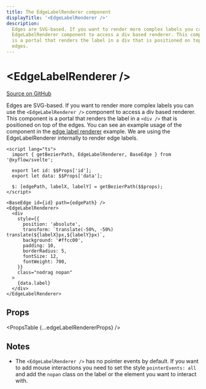 ```yaml
---
title: The EdgeLabelRenderer component
displayTitle: '<EdgeLabelRenderer />'
description:
  Edges are SVG-based. If you want to render more complex labels you can use the
  EdgeLabelRenderer component to access a div based renderer. This component
  is a portal that renders the label in a div that is positioned on top of the
  edges.
---
```



# &lt;EdgeLabelRenderer />

[Source on GitHub](https://github.com/xyflow/xyflow/blob/main/packages/svelte/src/lib/components/EdgeLabelRenderer/EdgeLabelRenderer.svelte)

Edges are SVG-based. If you want to render more complex labels you can use the
`<EdgeLabelRenderer />` component to access a div based renderer. This component
is a portal that renders the label in a `<div />` that is positioned on top of
the edges. You can see an example usage of the component in the
[edge label renderer](/examples/edges/edge-label-renderer) example. We are using
the EdgeLabelRenderer internally to render edge labels.

```svelte filename="CustomEdge.svelte"
<script lang="ts">
  import { getBezierPath, EdgeLabelRenderer, BaseEdge } from '@xyflow/svelte';

  export let id: $$Props['id'];
  export let data: $$Props['data'];

  $: [edgePath, labelX, labelY] = getBezierPath($$props);
</script>

<BaseEdge id={id} path={edgePath} />
<EdgeLabelRenderer>
  <div
    style={{
      position: 'absolute',
      transform: `translate(-50%, -50%) translate(${labelX}px,${labelY}px)`,
      background: '#ffcc00',
      padding: 10,
      borderRadius: 5,
      fontSize: 12,
      fontWeight: 700,
    }}
    class="nodrag nopan"
  >
    {data.label}
  </div>
</EdgeLabelRenderer>
```

## Props

<PropsTable {...edgeLabelRendererProps} />

## Notes

- The `<EdgeLabelRenderer />` has no pointer events by default. If you want to
  add mouse interactions you need to set the style `pointerEvents: all` and add
  the `nopan` class on the label or the element you want to interact with.
